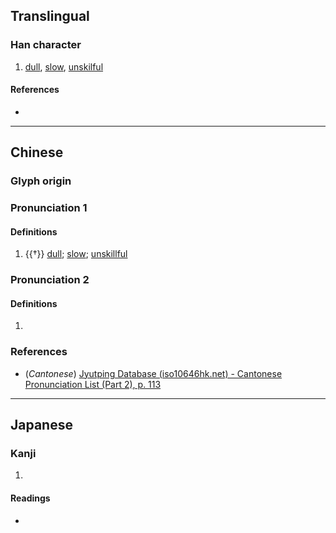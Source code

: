 {{character info/new}}
==Translingual==

===Han character===
{{Han char|rn=9|rad=人|as=05|sn=7|four=|canj=OBM|ids=⿰亻且}}

# [[dull]], [[slow]], [[unskilful]]

====References====
* {{Han ref|kx=0097.070|dkj=00482|dj=0205.130|hdz=10133.010|uh=4F39|ud=20281}}

----

==Chinese==
{{zh-forms}}

===Glyph origin===
{{Han etym}}

===Pronunciation 1===
{{zh-pron
|m=qū
|c=ceoi1
|mc=1
|oc=n,2
|ma=
|cat=a
}}

====Definitions====
{{zh-hanzi}}

# {{†}} [[dull]]; [[slow]]; [[unskillful]]

===Pronunciation 2===
{{zh-pron
|m=zù
|mc=2
|oc=n,1
|cat=a
}}

====Definitions====
{{zh-hanzi}}

# {{rfdef|zh}}

===References===
* (''Cantonese'') [http://www.iso10646hk.net/jp/document/download.jsp Jyutping Database (iso10646hk.net) - Cantonese Pronunciation List (Part 2), p. 113]

----

==Japanese==

===Kanji===
{{ja-kanji|grade=|rs=人05}}

# {{rfdef|ja|sort=人05}}

====Readings====
* {{ja-readings|on=しょ|kun=つたな-い}}